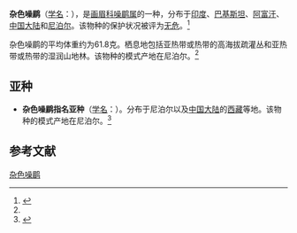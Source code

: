 {{Speciesbox
| name = 杂色噪鹛
| image = Variegated Laughing Thrush I IMG 7272.jpg
| status = LC | status_system = IUCN3.1
| genus = Garrulax
| species = variegatus
| authority = Vigors, 1831<ref name='id3356'>{{cite web| url =http://www.bioinfo.cn/db05/BjdwSpecies.php?action=view&id=3356| title =杂色噪鹛| work =《中国动物物种编目数据库》| publisher =中国科学院微生物研究所| author =中国科学院动物研究所| accessdate =2009-04-04| deadurl =yes| archiveurl =https://web.archive.org/web/20160305041538/http://www.bioinfo.cn/db05/BjdwSpecies.php?action=view&id=3356| archivedate =2016-03-05}}</ref>
| range_map = 
}}

'''杂色噪鹛'''（[[学名|学名]]：{{lang|la|''Garrulax variegatus''}}），是[[画眉科|画眉科]][[噪鹛属|噪鹛属]]的一种，分布于[[印度|印度]]、[[巴基斯坦|巴基斯坦]]、[[阿富汗|阿富汗]]、[[中国大陆|中国大陆]]和[[尼泊尔|尼泊尔]]。该物种的保护状况被评为[[无危|无危]]。<ref>{{cite web|url=http://www.birdlife.org/datazone/speciesfactsheet.php?id=7820&m=0|title=Garrulax variegatus|publisher=[[国际鸟盟|BirdLife.org]]|accessdate=2011-06-27|archive-date=2016-03-05|archive-url=https://web.archive.org/web/20160305001611/http://www.birdlife.org/datazone/speciesfactsheet.php?id=7820&m=0|dead-url=no}}</ref>

杂色噪鹛的平均体重约为61.8克。栖息地包括亚热带或热带的高海拔疏灌丛和亚热带或热带的湿润山地林。该物种的模式产地在尼泊尔。<ref name='id3356'/>

==亚种==
*'''杂色噪鹛指名亚种'''（[[学名|学名]]：{{lang|la|''Garrulax variegatus variegatus''}}）。分布于尼泊尔以及[[中国大陆|中国大陆]]的[[西藏|西藏]]等地。该物种的模式产地在尼泊尔。<ref name='id3357'>{{cite web| url =http://www.bioinfo.cn/db05/BjdwSpecies.php?action=view&id=3357| title =杂色噪鹛指名亚种| work =《中国动物物种编目数据库》| publisher =中国科学院微生物研究所| author =中国科学院动物研究所| accessdate =2009-04-04| deadurl =yes| archiveurl =https://web.archive.org/web/20160305045633/http://www.bioinfo.cn/db05/BjdwSpecies.php?action=view&id=3357| archivedate =2016-03-05}}</ref>

== 参考文献 ==
{{commons category|Garrulax variegatus}}
{{reflist}}
{{Taxonbar|from=Q27075533}}

[[Category:噪鹛属|杂色噪鹛]]


{{雀形目小作品}}